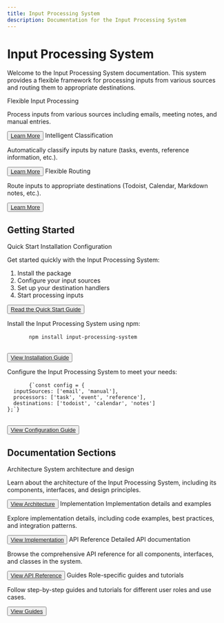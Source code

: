 ```yaml
---
title: Input Processing System
description: Documentation for the Input Processing System
---
```



# Input Processing System

Welcome to the Input Processing System documentation. This system provides a flexible framework for processing inputs from various sources and routing them to appropriate destinations.

<div className="mt-8 grid grid-cols-1 gap-6 md:grid-cols-2 lg:grid-cols-3">
  <Card>
    <CardHeader className="pb-2">
      <CardTitle>Flexible Input Processing</CardTitle>
    </CardHeader>
    <CardContent>
      <p>Process inputs from various sources including emails, meeting notes, and manual entries.</p>
    </CardContent>
    <CardFooter>
      <Button asChild variant="outline" size="sm">
        <a href="/architecture">Learn More</a>
      </Button>
    </CardFooter>
  </Card>
  
  <Card>
    <CardHeader className="pb-2">
      <CardTitle>Intelligent Classification</CardTitle>
    </CardHeader>
    <CardContent>
      <p>Automatically classify inputs by nature (tasks, events, reference information, etc.).</p>
    </CardContent>
    <CardFooter>
      <Button asChild variant="outline" size="sm">
        <a href="/implementation">Learn More</a>
      </Button>
    </CardFooter>
  </Card>
  
  <Card>
    <CardHeader className="pb-2">
      <CardTitle>Flexible Routing</CardTitle>
    </CardHeader>
    <CardContent>
      <p>Route inputs to appropriate destinations (Todoist, Calendar, Markdown notes, etc.).</p>
    </CardContent>
    <CardFooter>
      <Button asChild variant="outline" size="sm">
        <a href="/extension">Learn More</a>
      </Button>
    </CardFooter>
  </Card>
</div>

## Getting Started

<Tabs defaultValue="quick-start">
  <TabsList>
    <TabsTrigger value="quick-start">Quick Start</TabsTrigger>
    <TabsTrigger value="installation">Installation</TabsTrigger>
    <TabsTrigger value="configuration">Configuration</TabsTrigger>
  </TabsList>
  <TabsContent value="quick-start">
    <p>Get started quickly with the Input Processing System:</p>
    <ol>
      <li>Install the package</li>
      <li>Configure your input sources</li>
      <li>Set up your destination handlers</li>
      <li>Start processing inputs</li>
    </ol>
    <Button asChild className="mt-4">
      <a href="/getting-started">Read the Quick Start Guide</a>
    </Button>
  </TabsContent>
  <TabsContent value="installation">
    <p>Install the Input Processing System using npm:</p>
    <pre className="bg-slate-950 p-4 text-slate-50 rounded-md">
      <code>npm install input-processing-system</code>
    </pre>
    <Button asChild className="mt-4">
      <a href="/getting-started#installation">View Installation Guide</a>
    </Button>
  </TabsContent>
  <TabsContent value="configuration">
    <p>Configure the Input Processing System to meet your needs:</p>
    <pre className="bg-slate-950 p-4 text-slate-50 rounded-md">
      <code>{`const config = {
  inputSources: ['email', 'manual'],
  processors: ['task', 'event', 'reference'],
  destinations: ['todoist', 'calendar', 'notes']
};`}</code>
    </pre>
    <Button asChild className="mt-4">
      <a href="/getting-started#configuration">View Configuration Guide</a>
    </Button>
  </TabsContent>
</Tabs>

## Documentation Sections

<div className="mt-8 grid grid-cols-1 gap-6 md:grid-cols-2">
  <Card>
    <CardHeader className="pb-2">
      <CardTitle>Architecture</CardTitle>
      <CardDescription>System architecture and design</CardDescription>
    </CardHeader>
    <CardContent>
      <p>Learn about the architecture of the Input Processing System, including its components, interfaces, and design principles.</p>
    </CardContent>
    <CardFooter>
      <Button asChild variant="outline" size="sm">
        <a href="/architecture">View Architecture</a>
      </Button>
    </CardFooter>
  </Card>
  
  <Card>
    <CardHeader className="pb-2">
      <CardTitle>Implementation</CardTitle>
      <CardDescription>Implementation details and examples</CardDescription>
    </CardHeader>
    <CardContent>
      <p>Explore implementation details, including code examples, best practices, and integration patterns.</p>
    </CardContent>
    <CardFooter>
      <Button asChild variant="outline" size="sm">
        <a href="/implementation">View Implementation</a>
      </Button>
    </CardFooter>
  </Card>
  
  <Card>
    <CardHeader className="pb-2">
      <CardTitle>API Reference</CardTitle>
      <CardDescription>Detailed API documentation</CardDescription>
    </CardHeader>
    <CardContent>
      <p>Browse the comprehensive API reference for all components, interfaces, and classes in the system.</p>
    </CardContent>
    <CardFooter>
      <Button asChild variant="outline" size="sm">
        <a href="/api">View API Reference</a>
      </Button>
    </CardFooter>
  </Card>
  
  <Card>
    <CardHeader className="pb-2">
      <CardTitle>Guides</CardTitle>
      <CardDescription>Role-specific guides and tutorials</CardDescription>
    </CardHeader>
    <CardContent>
      <p>Follow step-by-step guides and tutorials for different user roles and use cases.</p>
    </CardContent>
    <CardFooter>
      <Button asChild variant="outline" size="sm">
        <a href="/guides">View Guides</a>
      </Button>
    </CardFooter>
  </Card>
</div>
